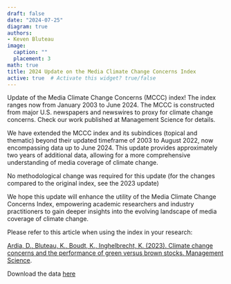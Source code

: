 ```yaml
---
draft: false
date: "2024-07-25"
diagram: true
authors: 
- Keven Bluteau
image:
  caption: ""
  placement: 3
math: true
title: 2024 Update on the Media Climate Change Concerns Index
active: true  # Activate this widget? true/false
---
```


Update of the Media Climate Change Concerns (MCCC) index! The index ranges now from January 2003 to June 2024. The MCCC is constructed from major U.S. newspapers and newswires to proxy for climate change concerns. Check our work published at Management Science for details. 

We have extended the MCCC index and its subindices (topical and thematic) beyond their updated timeframe of 2003 to August 2022, now encompassing data up to June 2024. This update provides approximately two years of additional data, allowing for a more comprehensive understanding of media coverage of climate change.

No methodological change was required for this update (for the changes compared to the original index, see the 2023 update)

We hope this update will enhance the utility of the Media Climate Change Concerns Index, empowering academic researchers and industry practitioners to gain deeper insights into the evolving landscape of media coverage of climate change. 

Please refer to this article when using the index in your research:

[Ardia, D., Bluteau, K., Boudt, K., Inghelbrecht, K. (2023). Climate change concerns and the performance of green versus brown stocks. Management Science](https://doi.org/10.1287/mnsc.2022.4636).

Download the data [here](https://sentometrics-research.com/download/mccc/)

